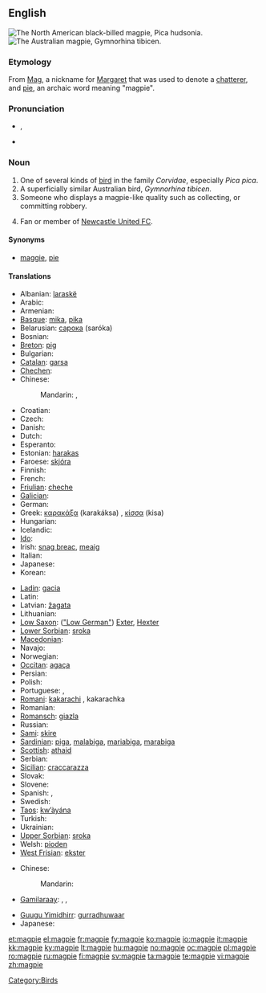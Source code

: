 {{also|Magpie}}
==English==
{{wikipedia}}
[[Image:Blackbilledmagpie12.JPG|thumb|The North American black-billed magpie, ''Pica hudsonia.'']]
[[Image:Magpie.jpg|thumb|The Australian magpie, ''Gymnorhina tibicen.'']]

===Etymology===
From [[Mag]], a nickname for [[Margaret]] that was used to denote a [[chatterer]], and [[pie#Etymology_2|pie]], an archaic word meaning "magpie".

===Pronunciation===
* {{IPA|/ˈmæɡˌpaɪ/}}, {{SAMPA|/"m{g%paI/}}
* {{hyphenation|mag|pie}}

===Noun===
{{en-noun}}

# One of several kinds of [[bird]] in the family ''Corvidae'', especially ''Pica pica''.
# A superficially similar Australian bird, ''Gymnorhina tibicen.''
# Someone who displays a magpie-like quality such as collecting, or committing robbery.
# {{slang}} Fan or member of [[w:Newcastle United F.C|Newcastle United FC]].

====Synonyms====
* [[maggie]], [[pie]]

====Translations====
{{trans-top|Pica pica}}
* Albanian: [[laraskë]]
* Arabic: {{t|ar|عقعق|m|tr=3áq3aq}}
* Armenian: {{t-|hy|կաչաղակ|tr=kačaġak}}
* [[Basque]]: [[mika]], [[pika]]
* Belarusian: [[сарока]] (saróka) {{f}}
* Bosnian: {{t-|bs|svraka|f}}
* [[Breton]]: [[pig#Breton|pig]]
* Bulgarian: {{t+|bg|сврака|f|tr=svraka}}
* [[Catalan]]: [[garsa]]
* [[Chechen]]: {{tø|ce|къорзакъиг}}
* Chinese:
*: Mandarin: {{t-|cmn|喜鵲|sc=Hani}},  {{t-|cmn|喜鹊|tr=xǐque|sc=Hani}}
* Croatian: {{t-|hr|svraka|f}}
* Czech: {{t-|cs|straka}}
* Danish: {{t-|da|skade|c}}
* Dutch: {{t+|nl|ekster|m}}
* Esperanto: {{t-|eo|pigo|xs=Esperanto}}
* Estonian: [[harakas]]
* Faroese: [[skjóra]]
* Finnish: {{t+|fi|harakka}}
* French: {{t+|fr|pie|f}}
* [[Friulian]]: [[cheche]]
* [[Galician]]: {{t-|gl|pega|f|xs=Galician}}
* German: {{t+|de|Elster|f}}
* Greek: [[καρακάξα]] (karakáksa) {{f}}, [[κίσσα]] (kisa) {{f}}
* Hungarian: {{t+|hu|szarka}}
* Icelandic: {{t+|is|skjór|m}}
* [[Ido]]: {{t+|io|pigo|xs=Ido}}
* Irish: [[snag breac]], [[meaig]]
* Italian: {{t-|it|gazza|f}}
* Japanese: {{t+|ja|鵲|tr=kasasagi}}
* Korean: {{t+|ko|까치|tr=kkachi|sc=Hang}}
{{trans-mid}}
* [[Ladin]]: [[gacia]] {{f}}
* Latin: {{t-|la|pica|f}}
* Latvian: [[žagata]]
* Lithuanian: {{t+|lt|šarka|xs=Lithuanian}}
* [[Low Saxon]]: ([["Low German"]]) [[Exter]], [[Hexter]] {{f}}
* [[Lower Sorbian]]: [[sroka]] {{f}}
* [[Macedonian]]: {{t|mk|страчка|f|tr=stráčka}}
* Navajo: {{tø|nv|ąąʼąʼii}}
* Norwegian: {{t+|no|skjære}}
* [[Occitan]]: [[agaça]] {{f}}
* Persian: {{t-|fa|زاغ|tr=zâgh|xs=Persian}}
* Polish: {{t+|pl|sroka|f}}
* Portuguese: {{t+|pt|gralha|f}}, {{t+|pt|pega|f}}
* [[Romani]]: [[kakarachi]] {{m}}, kakarachka {{f}}
* Romanian: {{t+|ro|coţofană|f}}
* [[Romansch]]: [[giazla]]
* Russian: {{t+|ru|сорока|f|tr=soróka}}
* [[Sami]]: [[skire]]
* [[Sardinian]]: [[piga]], [[malabiga]], [[mariabiga]], [[marabiga]]
* [[Scottish]]: [[athaid]]
* Serbian: {{t-|sr|сврака|f|tr=svraka|sc=Cyrl}}
* [[Sicilian]]: [[craccarazza]] {{f}}
* Slovak: {{t-|sk|straka|f}}
* Slovene: {{t+|sl|sraka|f}}
* Spanish: {{t+|es|urraca|f}}, {{t|es|picaza|f}}
* Swedish: {{t+|sv|skata}}
* [[Taos]]: [[kw’àyána]]
* Turkish: {{t+|tr|saksağan}}
* Ukrainian: {{t-|uk|сорока|tr=soroka|xs=Ukrainian}}
* [[Upper Sorbian]]: [[sroka]]
* Welsh: [[pioden]]
* [[West Frisian]]: [[ekster]]
{{trans-bottom}}

{{trans-top|Australian bird}}
* Chinese:
*: Mandarin: {{t|zh|黑背鍾鵲|tr=hēi bèi zhōng què|sc=Hani}}
* [[Gamilaraay]]: {{tø|kld|burrugaabu}}, {{tø|kld|galalu}}, {{tø|kld|guluu}}
{{trans-mid}}
* [[Guugu Yimidhirr]]: [[gurradhuwaar]]
* Japanese: {{t|ja|カササギフエガラス|tr=kasasagifuegarasu|sc=Jpan}}
{{trans-bottom}}

[[Category:Birds]]

[[et:magpie]]
[[el:magpie]]
[[fr:magpie]]
[[fy:magpie]]
[[ko:magpie]]
[[io:magpie]]
[[it:magpie]]
[[kk:magpie]]
[[ky:magpie]]
[[lt:magpie]]
[[hu:magpie]]
[[no:magpie]]
[[oc:magpie]]
[[pl:magpie]]
[[ro:magpie]]
[[ru:magpie]]
[[fi:magpie]]
[[sv:magpie]]
[[ta:magpie]]
[[te:magpie]]
[[vi:magpie]]
[[zh:magpie]]